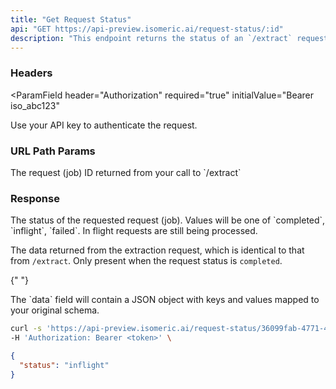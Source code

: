 ```yaml
---
title: "Get Request Status"
api: "GET https://api-preview.isomeric.ai/request-status/:id"
description: "This endpoint returns the status of an `/extract` request. You may poll for job status at a reasonable interval of no less than 500ms."
---
```


### Headers

<ParamField
  header="Authorization"
  required="true"
  initialValue="Bearer iso_abc123"
>
  Use your API key to authenticate the request.
</ParamField>

### URL Path Params

<ParamField body=":id" type="string" required="true">
  The request (job) ID returned from your call to `/extract`
</ParamField>

### Response

<ResponseField name="status" type="string">
  The status of the requested request (job). Values will be one of `completed`,
  `inflight`, `failed`. In flight requests are still being processed.
</ResponseField>

<ResponseField name="data" type="object">

The data returned from the extraction request, which is identical to that from `/extract`. Only present when the request status is `completed`.

{" "}

<Expandable title="Toggle object">
  <ResponseField name="keys..." type="object">
    The `data` field will contain a JSON object with keys and values mapped to
    your original schema.
  </ResponseField>
</Expandable>

</ResponseField>

<RequestExample>

```bash Example Request
curl -s 'https://api-preview.isomeric.ai/request-status/36099fab-4771-4ea6-bd97-fa6152b9970d' \
-H 'Authorization: Bearer <token>' \
```

</RequestExample>

<ResponseExample>

```json Response
{
  "status": "inflight"
}
```

</ResponseExample>
